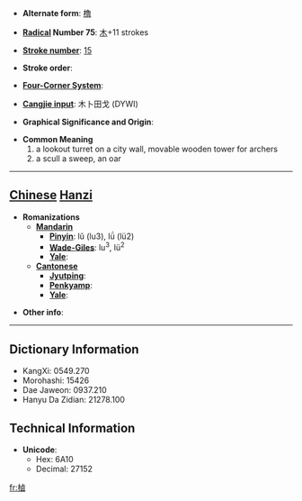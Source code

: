 * '''Alternate form''': [[櫓]]

* '''[[Wiktionary:Chinese radical index| Radical]] Number 75''': [[Wiktionary:Chinese radical index 木|木]]+11 strokes

* '''[[Wiktionary:Chinese total strokes index|Stroke number]]''': [[Wiktionary:Chinese total strokes index 15|15]]

* '''Stroke order''': 

* '''[[Wiktionary:Chinese four corner index|Four-Corner System]]''': 

* '''[[Wiktionary:Chinese Cangjie index|Cangjie input]]''': 木卜田戈 (DYWI)

* '''Graphical Significance and Origin''': 

* '''Common Meaning'''
*#a lookout turret on a city wall, movable wooden tower for archers
*# a scull a sweep, an oar


----

== [[Chinese]] [[Hanzi]] ==

* '''Romanizations'''
** '''[[Mandarin]]'''
*** '''[[Pinyin]]''': lǔ (lu3), lǘ (lü2)
*** '''[[Wade-Giles]]''': lu<sup>3</sup>, lü<sup>2</sup>
*** '''[[Yale]]''': 
** '''[[Cantonese]]'''
*** '''[[Jyutping]]''':
*** '''[[Penkyamp]]''': 
*** '''[[Yale]]''': 

* '''Other info''': 

----

== Dictionary Information ==

* KangXi: 0549.270
* Morohashi: 15426
* Dae Jaweon: 0937.210
* Hanyu Da Zidian: 21278.100

== Technical Information ==

* '''Unicode''':
** Hex: 6A10
** Decimal: 27152

[[fr:樐]]